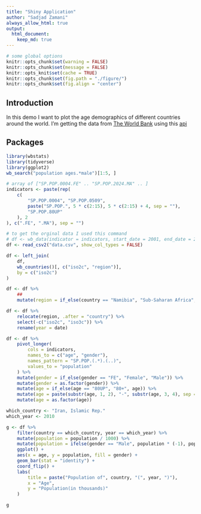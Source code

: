 ```yaml
---
title: "Shiny Application"
author: "Sadjad Zamani"
always_allow_html: true
output: 
  html_document:
    keep_md: true
---
```

```r
# some global options
knitr::opts_chunk$set(warning = FALSE)
knitr::opts_chunk$set(message = FALSE)
knitr::opts_knit$set(cache = TRUE)
knitr::opts_chunk$set(fig.path = "./figure/")
knitr::opts_chunk$set(fig.align = "center")
```


## Introduction
In this demo I want to plot the age demographics of different countries around the world.
I'm getting the data from [The World Bank](https://www.worldbank.org/en/home) using this [api](https://github.com/gshs-ornl/wbstats)


## Packages
```r
library(wbstats)
library(tidyverse)
library(ggplot2)
wb_search("population ages.*male")[1:5, ]
```

```r
# array of ["SP.POP.0004.FE" .. "SP.POP.2024.MA" .. ]
indicators <- paste(rep(
    c(
        "SP.POP.0004", "SP.POP.0509",
        paste("SP.POP.", 5 * c(2:15), 5 * c(2:15) + 4, sep = ""),
        "SP.POP.80UP"
    ), 2
), c(".FE", ".MA"), sep = "")

# to get the orginal data I used this command
# df <- wb_data(indicator = indicators, start_date = 2001, end_date = 2020)
df <- read_csv2("data.csv", show_col_types = FALSE)

df <- left_join(
    df,
    wb_countries()[, c("iso2c", "region")],
    by = c("iso2c")
)

df <- df %>%
    ##
    mutate(region = if_else(country == "Namibia", "Sub-Saharan Africa", region))

df <- df %>%
    relocate(region, .after = "country") %>%
    select(-c("iso2c", "iso3c")) %>%
    rename(year = date)
```

```r
df <- df %>%
    pivot_longer(
        cols = indicators,
        names_to = c("age", "gender"),
        names_pattern = "SP.POP.(.*).(..)",
        values_to = "population"
    ) %>%
    mutate(gender = if_else(gender == "FE", "Female", "Male")) %>%
    mutate(gender = as.factor(gender)) %>%
    mutate(age = if_else(age == "80UP", "80+", age)) %>%
    mutate(age = paste(substr(age, 1, 2), "-", substr(age, 3, 4), sep = "")) %>%
    mutate(age = as.factor(age))
```

```r
which_country <- "Iran, Islamic Rep."
which_year <- 2010

g <- df %>%
    filter(country == which_country, year == which_year) %>%
    mutate(population = population / 1000) %>%
    mutate(population = ifelse(gender == "Male", population * (-1), population * 1)) %>%
    ggplot() +
    aes(x = age, y = population, fill = gender) +
    geom_bar(stat = "identity") +
    coord_flip() +
    labs(
        title = paste("Population of", country, "(", year, ")"),
        x = "Age",
        y = "Population(in thousands)"
    )

g
```